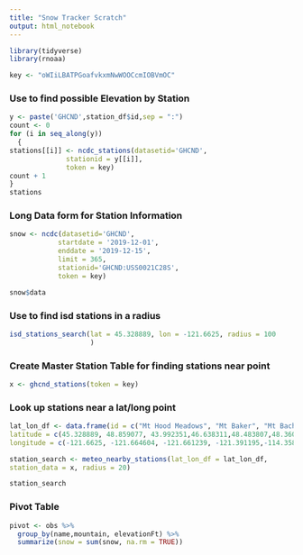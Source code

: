 ```yaml
---
title: "Snow Tracker Scratch"
output: html_notebook
---
```



```r
library(tidyverse)
library(rnoaa)

key <- "oWIiLBATPGoafvkxmNwWOOCcmIOBVmOC"
```



### Use to find possible Elevation by Station
```r
y <- paste('GHCND',station_df$id,sep = ":")
count <- 0
for (i in seq_along(y))
  {
stations[[i]] <- ncdc_stations(datasetid='GHCND', 
              stationid = y[[i]],
              token = key)
count + 1
}
stations
```


### Long Data form for Station Information
```r

snow <- ncdc(datasetid='GHCND', 
            startdate = '2019-12-01', 
            enddate = '2019-12-15', 
            limit = 365,
            stationid='GHCND:USS0021C28S',
            token = key)

snow$data
```


### Use to find isd stations in a radius
```r
isd_stations_search(lat = 45.328889, lon = -121.6625, radius = 100
                    )
```


### Create Master Station Table for finding stations near point
```r
x <- ghcnd_stations(token = key)
```

### Look up stations near a lat/long point
```r
lat_lon_df <- data.frame(id = c("Mt Hood Meadows", "Mt Baker", "Mt Bachelor", "White Pass", "White Fish", "Schweitzer","Jackson Hole","Squaw Valley Tahoe"),
latitude = c(45.328889, 48.859077, 43.992351,46.638311,48.483807,48.360537,43.597588,39.196360),
longitude = c(-121.6625, -121.664604, -121.661239, -121.391195,-114.358121,-116.623138,-110.847392, -120.235379))

station_search <- meteo_nearby_stations(lat_lon_df = lat_lon_df,
station_data = x, radius = 20)

station_search
```


### Pivot Table
```r
pivot <- obs %>% 
  group_by(name,mountain, elevationFt) %>% 
  summarize(snow = sum(snow, na.rm = TRUE))

```

